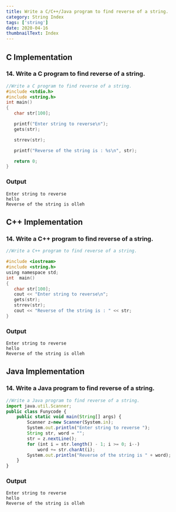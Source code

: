 ```yaml
---
title: Write a C/C++/Java program to find reverse of a string.
category: String Index
tags: ['string']
date: 2020-04-16
thumbnailText: Index
---
```


## C Implementation
### 14. Write a C program to find reverse of a string.
```c
//Write a C program to find reverse of a string.
#include <stdio.h>
#include <string.h>
int main()
{
   char str[100];

   printf("Enter string to reverse\n");
   gets(str);

   strrev(str);

   printf("Reverse of the string is : %s\n", str);

   return 0;
}
```
### Output
```
Enter string to reverse
hello
Reverse of the string is olleh
```
## C++ Implementation
### 14. Write a C++ program to find reverse of a string.
```c
//Write a C++ program to find reverse of a string.

#include <iostream>
#include <string.h>
using namespace std;
int  main()
{
   char str[100];
   cout << "Enter string to reverse\n";
   gets(str);
   strrev(str);
   cout << "Reverse of the string is : " << str;
}
```
### Output
```
Enter string to reverse
hello
Reverse of the string is olleh
```

## Java Implementation
### 14. Write a Java program to find reverse of a string.
```js
//Write a Java program to find reverse of a string.
import java.util.Scanner;
public class Funycode {
    public static void main(String[] args) {
        Scanner z=new Scanner(System.in);
        System.out.println("Enter string to reverse ");
        String str, word = "";
        str = z.nextLine();
        for (int i = str.length() - 1; i >= 0; i--)
            word += str.charAt(i);
        System.out.println("Reverse of the string is " + word);
    }
}
```
### Output
```
Enter string to reverse
hello
Reverse of the string is olleh
```
